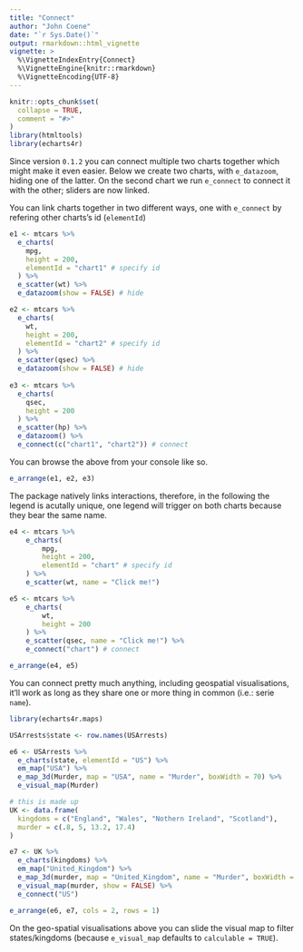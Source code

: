 ```yaml
---
title: "Connect"
author: "John Coene"
date: "`r Sys.Date()`"
output: rmarkdown::html_vignette
vignette: >
  %\VignetteIndexEntry{Connect}
  %\VignetteEngine{knitr::rmarkdown}
  %\VignetteEncoding{UTF-8}
---
```


```r
knitr::opts_chunk$set(
  collapse = TRUE,
  comment = "#>"
)
library(htmltools)
library(echarts4r)
```

Since version `0.1.2` you can connect multiple two charts together which might make it even easier. Below we create two charts, with `e_datazoom`, hiding one of the latter. On the second chart we run `e_connect` to connect it with the other; sliders are now linked.

You can link charts together in two different ways, one with `e_connect` by refering other charts's id (`elementId`)

```r
e1 <- mtcars %>% 
  e_charts(
    mpg,
    height = 200,
    elementId = "chart1" # specify id
  ) %>% 
  e_scatter(wt) %>% 
  e_datazoom(show = FALSE) # hide

e2 <- mtcars %>% 
  e_charts(
    wt,
    height = 200,
    elementId = "chart2" # specify id
  ) %>% 
  e_scatter(qsec) %>% 
  e_datazoom(show = FALSE) # hide
  
e3 <- mtcars %>% 
  e_charts(
    qsec,
    height = 200
  ) %>% 
  e_scatter(hp) %>% 
  e_datazoom() %>% 
  e_connect(c("chart1", "chart2")) # connect
```

You can browse the above from your console like so.

```r
e_arrange(e1, e2, e3)
```

The package natively links interactions, therefore, in the following the legend is acutally unique, one legend will trigger on both charts because they bear the same name.

```r
e4 <- mtcars %>% 
    e_charts(
        mpg,
        height = 200,
        elementId = "chart" # specify id
    ) %>% 
    e_scatter(wt, name = "Click me!")

e5 <- mtcars %>% 
    e_charts(
        wt,
        height = 200
    ) %>% 
    e_scatter(qsec, name = "Click me!") %>% 
    e_connect("chart") # connect
```

```r
e_arrange(e4, e5)
```

You can connect pretty much anything, including geospatial visualisations, it'll work as long as they share one or more thing in common (i.e.: serie `name`).

```r
library(echarts4r.maps)

USArrests$state <- row.names(USArrests)

e6 <- USArrests %>% 
  e_charts(state, elementId = "US") %>%
  em_map("USA") %>% 
  e_map_3d(Murder, map = "USA", name = "Murder", boxWidth = 70) %>% 
  e_visual_map(Murder)

# this is made up
UK <- data.frame(
  kingdoms = c("England", "Wales", "Nothern Ireland", "Scotland"),
  murder = c(.8, 5, 13.2, 17.4)
)

e7 <- UK %>% 
  e_charts(kingdoms) %>%
  em_map("United_Kingdom") %>% 
  e_map_3d(murder, map = "United_Kingdom", name = "Murder", boxWidth = 50) %>% 
  e_visual_map(murder, show = FALSE) %>% 
  e_connect("US")

e_arrange(e6, e7, cols = 2, rows = 1)
```

On the geo-spatial visualisations above you can slide the visual map to filter states/kingdoms (because `e_visual_map` defaults to `calculable = TRUE`).
